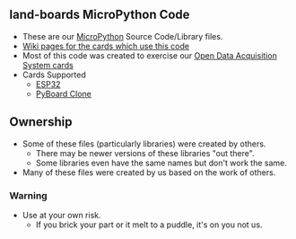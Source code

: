 == land-boards MicroPython Code ==

* These are our [http://www.micropython.org/ MicroPython] Source Code/Library files.
* [http://land-boards.com/blwiki/index.php?title=Main_Page Wiki pages for the cards which use this code]
* Most of this code was created to exercise our [http://land-boards.com/blwiki/index.php?title=Open_Data_Acquisition_System Open Data Acquisition System cards]
* Cards Supported
** [https://github.com/land-boards/lb-Python-Code/tree/master/MicroPython/ESP32 ESP32]
** [https://github.com/land-boards/lb-Python-Code/tree/master/MicroPython/PyBoard%20Clone PyBoard Clone]

== Ownership ==

* Some of these files (particularly libraries) were created by others.
** There may be newer versions of these libraries "out there".
** Some libraries even have the same names but don't work the same.
* Many of these files were created by us based on the work of others.

=== Warning ===

* Use at your own risk.
** If you brick your part or it melt to a puddle, it's on you not us.
